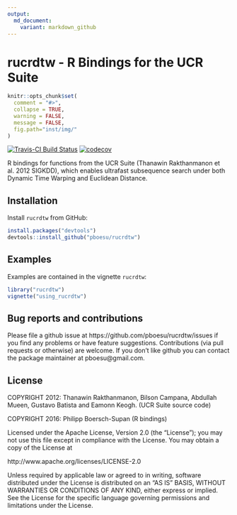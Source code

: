 ```yaml
---
output:
  md_document:
    variant: markdown_github
---
```


# rucrdtw - R Bindings for the UCR Suite


```r
knitr::opts_chunk$set(
  comment = "#>",
  collapse = TRUE,
  warning = FALSE,
  message = FALSE,
  fig.path="inst/img/"
)
```

[![Travis-CI Build Status](https://api.travis-ci.org/pboesu/rucrdtw.svg?branch=master)](https://travis-ci.org/pboesu/rucrdtw)
[![codecov](https://codecov.io/gh/pboesu/rucrdtw/branch/master/graph/badge.svg)](https://codecov.io/gh/pboesu/rucrdtw)

R bindings for functions from the UCR Suite (Thanawin Rakthanmanon et al. 2012 SIGKDD), which enables ultrafast subsequence
      search under both Dynamic Time Warping and Euclidean Distance.
      
## Installation
Install `rucrdtw` from GitHub:

```r
install.packages("devtools")
devtools::install_github("pboesu/rucrdtw")
```

## Examples

Examples are contained in the vignette `rucrdtw`:
```r
library("rucrdtw")
vignette("using_rucrdtw")
```

## Bug reports and contributions

Please file a github issue at https://github.com/pboesu/rucrdtw/issues if you find any problems or have feature suggestions. Contributions (via pull requests or otherwise) are welcome. If you don't like github you can contact the package maintainer at pboesu@gmail.com.

## License
COPYRIGHT 2012: Thanawin Rakthanmanon, Bilson Campana, Abdullah Mueen, Gustavo Batista and Eamonn Keogh. (UCR Suite source code)

COPYRIGHT 2016: Philipp Boersch-Supan (R bindings)

Licensed under the Apache License, Version 2.0 (the "License"); you may not use this file except in compliance with the License. You may obtain a copy of the License at

http://www.apache.org/licenses/LICENSE-2.0

Unless required by applicable law or agreed to in writing, software distributed under the License is distributed on an "AS IS" BASIS, WITHOUT WARRANTIES OR CONDITIONS OF ANY KIND, either express or implied. See the License for the specific language governing permissions and limitations under the License.
